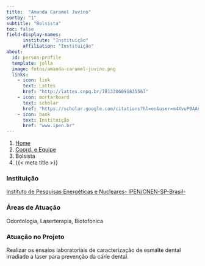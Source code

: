```yaml
---
title:  "Amanda Caramel Juvino"
sortby: "1"
subtitle: "Bolsista"
toc: false
field-display-names:
      institute: "Instituição"
      affiliation: "Instituição"
about:
  id: person-profile
  template: jolla
  image: fotos/amanda-caramel-juvino.png
  links:
    - icon: link
      text: Lattes
      href: "http://lattes.cnpq.br/7813386091835567"
    - icon: mortarboard
      text: scholar
      href: "https://scholar.google.com/citations?hl=en&user=m4XvuP0AAAAJ"
    - icon: bank
      text: Instituição
      href: "www.ipen.br"
---
```


```{=html}
<nav aria-label="breadcrumb">
  <ol class="breadcrumb">
    <li class="breadcrumb-item"><a href="../../index.html">Home</a></li>
    <li class="breadcrumb-item"><a href="../coord-equipe.html">Coord. e Equipe</a></li>
    <li class="breadcrumb-item active">Bolsista</li>
    <li class="breadcrumb-item active" aria-current="page">{{< meta title >}}</li>
  </ol>
</nav>
```
:::{#person-profile}
:::

### Instituição

[Instituto de Pesquisas Energéticas e Nucleares- IPEN/CNEN-SP-Brasil-](www.ipen.br)

### Áreas de Atuação

Odontologia, Laserterapia, Biotofonica

### Atuação no Projeto

Realizar os ensaios laboratoriais de caracterização de esmalte dental irradiado a laser para prevenção da cárie dental.
